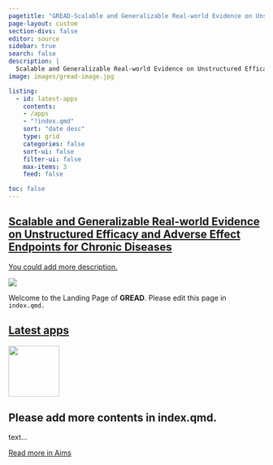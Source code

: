 ```yaml
---
pagetitle: "GREAD-Scalable and Generalizable Real-world Evidence on Unstructured Efficacy and Adverse Effect Endpoints for Chronic Diseases"
page-layout: custom
section-divs: false
editor: source
sidebar: true
search: false
description: | 
  Scalable and Generalizable Real-world Evidence on Unstructured Efficacy and Adverse Effect Endpoints for Chronic Diseases
image: images/gread-image.jpg

listing:
  - id: latest-apps
    contents: 
    - /apps
    - "!index.qmd"
    sort: "date desc"
    type: grid
    categories: false
    sort-ui: false
    filter-ui: false
    max-items: 3
    feed: false

toc: false
---
```

::: {.content-container}
::: {.top-story .purple-background}
<a href="aims/Aim1.qmd">

::: grid

::: {.g-col-12 .g-col-lg-4 .top-story-text}
## Scalable and Generalizable Real-world Evidence on Unstructured Efficacy and Adverse Effect Endpoints for Chronic Diseases
You could add more description.
:::

::: {.g-col-12 .g-col-lg-8 .top-story-img}
![](/images/mainchart.jpg)
:::

:::

</a>

:::
:::

::: {.header-text} 
::: {.content-container}
::: {.header-block}
Welcome to the Landing Page of **GREAD**. Please edit this page in `index.qmd.`
:::
:::
:::

::: {.content-container}
::: {.listing-block}
<a href="latest-apps.qmd">

## Latest apps

</a>

::: {#latest-apps}
:::

:::
:::

::: {.pullout-text}
::: {.pullout-container}
::: {.pullout-block .black-background}
![](images/quote-purple.png){width="100px"}

## Please add more contents in index.qmd.
text...

::: {.button}
[Read more in Aims](aims/Aim1.qmd)
:::

:::
:::
:::

::: {.content-container}
::: {.listing-block}
<a href="apps/index.qmd">

:::
:::

</a> 



::: {.footer-text}
::: {.footer-container .black-background}
::: {.footer-block}
::: grid


:::
:::
:::
:::


